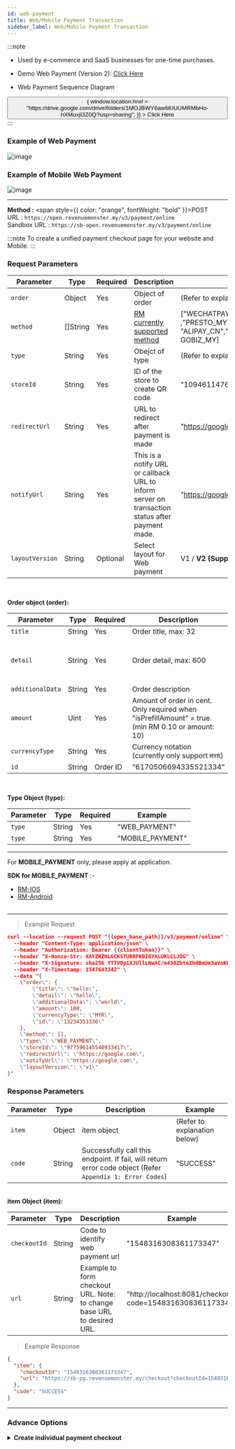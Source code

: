 ```yaml
---
id: web-payment
title: Web/Mobile Payment Transaction
sidebar_label: Web/Mobile Payment Transaction
---
```



:::note

- Used by e-commerce and SaaS businesses for one-time purchases.

- Demo Web Payment (Version 2): [Click Here](https://sb-api.revenuemonster.my/demo/payment/online)

- Web Payment Sequence Diagram

<Flex justifyContent="center">
  <Button
    width="100%"
    sx={{
      ":hover": {
        backgroundColor: "blue",
      },
      backgroundColor: "#528ef7",
      borderRadius: 15,
    }}
    onClick={() => {
      window.location.href =
        "https://drive.google.com/drive/folders/1MOJBWY6aw6KiUUMRMbHo-hXMuxjI3Z0Q?usp=sharing";
    }}
  >
    Click Here
  </Button>
</Flex>
:::

### Example of Web Payment

![image](/img/gif/web-payment.gif)

### Example of Mobile Web Payment

![image](/img/gif/mobile-web-payment.gif)

<hr />

**Method :** <span style={{ color: "orange", fontWeight: "bold" }}>POST</span><br/>
URL : `https://open.revenuemonster.my/v3/payment/online`<br/>
Sandbox URL : `https://sb-open.revenuemonster.my/v3/payment/online`

:::note
To create a unified payment checkout page for your website and Mobile.
:::

### Request Parameters

| Parameter       | Type     | Required | Description                                                                                     | Example                                                                                                               |
| --------------- | -------- | -------- | ----------------------------------------------------------------------------------------------- | --------------------------------------------------------------------------------------------------------------------- |
| `order`         | Object   | Yes      | Object of order                                                                                 | (Refer to explanation below)                                                                                          |
| `method`        | []String | Yes      | [RM currently supported method](../.././method/web-payment)                                     | ["WECHATPAY_MY","WECHATPAY_CN" <br/>,"PRESTO_MY","BOOST_MY","TNG_MY" , "ALIPAY_CN","GRABPAY_MY","RAZER_MY", GOBIZ_MY] |
| `type`          | String   | Yes      | Obejct of type                                                                                  | (Refer to explanation below)                                                                                          |
| `storeId`       | String   | Yes      | ID of the store to create QR code                                                               | "10946114768247530"                                                                                                   |
| `redirectUrl`   | String   | Yes      | URL to redirect after payment is made                                                           | "https://google.com"                                                                                                  |
| `notifyUrl`     | String   | Yes      | This is a notify URL or callback URL to inform server on transaction status after payment made. | "https://google.com"                                                                                                  |
| `layoutVersion` | String   | Optional | Select layout for Web payment                                                                   | V1 / **V2 (Supported Credit Card)**                                                                                   |

<br />

<strong>Order object (order):</strong>

| Parameter        | Type   | Required | Description                                                                                       | Example                        |
| ---------------- | ------ | -------- | ------------------------------------------------------------------------------------------------- | ------------------------------ |
| `title`          | String | Yes      | Order title, max: 32                                                                              | "Sales"                        |
| `detail`         | String | Yes      | Order detail, max: 600                                                                            | "1 x iPhone X; 2 x SAMSUNG S8" |
| `additionalData` | String | Yes      | Order description                                                                                 | "Sales"                        |
| `amount`         | Uint   | Yes      | Amount of order in cent. Only required when "isPrefillAmount" = true. (min RM 0.10 or amount: 10) | 100                            |
| `currencyType`   | String | Yes      | Currency notation (currently only support `MYR`)                                                  | "MYR"                          |
| `id`             | String | Order ID | "6170506694335521334"                                                                             |

<br />

<strong>Type Object (type):</strong> <br />

| Parameter | Type   | Required | Example          |
| --------- | ------ | -------- | ---------------- |
| `type`    | String | Yes      | "WEB_PAYMENT"    |
| `type`    | String | Yes      | "MOBILE_PAYMENT" |

<hr />

For **MOBILE_PAYMENT** only, please apply at application.

<strong>SDK for MOBILE_PAYMENT</strong> :-

- [RM-IOS](https://github.com/RevenueMonster/RM-IOS)
- [RM-Android](https://github.com/RevenueMonster/RM-Android) <br/><br />

<hr />

> Example Request

```json
curl --location --request POST "{{open_base_path}}/v3/payment/online" \
  --header "Content-Type: application/json" \
  --header "Authorization: Bearer {{clientToken}}" \
  --header "X-Nonce-Str: XAYZRZNLGCKSTURRFKBIGYALUKLCLJOG" \
  --header "X-Signature: sha256 YTTV0p1XJUllLNwAC/m430ZbteZhdBmUm3aVnKH4XEZU2yfl7liCPzEI40VqTwFcmMLByJ0mRyzc97gzVn1XZVIr1DaPpW3LUv/on82hIDhLue4uJzKg+vS8/CKJC4+SJ1NpL4rDQEg/hdq4mrNIckTN5+UCFbM4tLCDN8FanSoI3SxcfmvfBwuOc5ro4WWStJlr/LxLJWHRdI8ZpTc1gmNkzRKA9YXJI6iACrkg4cUtMkQ0nii9dHu+brKtK2gCtZ6kdPxgiykDlJuPcpHBGsG+wjNGXLxNeeZjbIl6m40dtdwwyiDbdsk/ZelN0J8Xw1rti7a7dHY/vNnN4W+tUA==" \
  --header "X-Timestamp: 1547643342" \
  --data "{
    \"order\": {
    	\"title\": \"hello\",
    	\"detail\": \"hello\",
    	\"additionalData\": \"world\",
	    \"amount\": 100,
	    \"currencyType\": \"MYR\",
	    \"id\": \"13234353336\"
    },
    \"method\": [],
    \"type\": \"WEB_PAYMENT\",
    \"storeId\": \"977596145540933417\",
    \"redirectUrl\": \"https://google.com\",
    \"notifyUrl\": \"https://google.com\",
    \"layoutVersion\": \"v1\"
}"
```

### Response Parameters

| Parameter | Type   | Description                                                                                               | Example                      |
| --------- | ------ | --------------------------------------------------------------------------------------------------------- | ---------------------------- |
| `item`    | Object | item object                                                                                               | (Refer to explanation below) |
| `code`    | String | Successfully call this endpoint. If fail, will return error code object (Refer `Appendix 1: Error Codes`) | "SUCCESS"                    |

<br />
<strong>item Object (item):</strong>

| Parameter    | Type   | Description                                                            | Example                                                   |
| ------------ | ------ | ---------------------------------------------------------------------- | --------------------------------------------------------- |
| `checkoutId` | String | Code to identify web payment url                                       | "1548316308361173347"                                     |
| `url`        | String | Example to form checkout URL. Note: to change base URL to desired URL. | "http://localhost:8081/checkout?code=1548316308361173347" |

> Example Response

```json
{
  "item": {
    "checkoutId": "1548316308361173347",
    "url": "https://sb-pg.revenuemonster.my/checkout?checkoutId=1548316308361173347"
  },
  "code": "SUCCESS"
}
```

<hr />

### Advance Options

<details>
  <summary>
    <b>Create individual payment checkout</b>
  </summary>
  <br />
  After you get the <b>url</b> from <b>response API</b>, you can append a query
  String
  <br />
  <br />
  Example:
  <br />
  <b>
    https://sb-pg.revenuemonster.my/checkout?checkoutId=1548316308361173347&method=TNG_MY
  </b>
</details>
